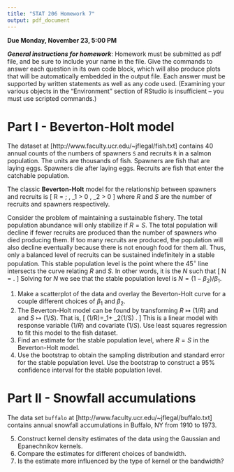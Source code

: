 ```yaml
---
title: "STAT 206 Homework 7"
output: pdf_document
---
```


**Due Monday, November 23, 5:00 PM**

***General instructions for homework***: Homework must be submitted as pdf file, and be sure to include your name in the file.  Give the commands to answer each question in its own code block, which will also produce plots that will be automatically embedded in the output file. Each answer must be supported by written statements as well as any code used.  (Examining your various objects in the "Environment" section of RStudio is insufficient -- you must use scripted commands.)

Part I - Beverton-Holt model
==========

The dataset at [http://www.faculty.ucr.edu/~jflegal/fish.txt] contains 40 annual counts of the numbers of spawners `S` and recruits `R` in a salmon population.  The units are thousands of fish. Spawners are fish that are laying eggs. Spawners die after laying eggs. Recruits are fish that enter the catchable population.

The classic **Beverton-Holt** model for the relationship between spawners and recruits is
\[
R = \frac{1}{\beta_1 + \beta_2 / S} \; , \quad \beta_1 > 0 , \beta_2 > 0
\]
where $R$ and $S$ are the number of recruits and spawners respectively.

Consider the problem of maintaining a sustainable fishery. The total population abundance will only stabilize if $R=S$. The total population will decline if fewer recruits are produced than the number of spawners who died producing them. If too many recruits are produced, the population will also decline eventually because there is not enough food for them all. Thus, only a balanced level of recruits can be sustained indefinitely in a stable population. This stable population level is the point where the $45^\circ$ line intersects the curve relating $R$ and $S$. In other words, it is the $N$ such that
\[
N = \frac{1}{\beta_1 + \beta_2 / N} .
\]
Solving for $N$ we see that the stable population level is $N = (1 - \beta_2) / \beta_1$.

1. Make a scatterplot of the data and overlay the Beverton-Holt curve for a couple different choices of $\beta_1$ and $\beta_2$.
2. The Beverton-Holt model can be found by transforming $R \mapsto (1/R)$ and  and $S \mapsto (1/S)$.  That is, 
\[
(1/R)=\beta_1+ \beta_2(1/S) .
\]
This is a linear model with response variable $(1/R)$ and covariate $(1/S)$. Use least squares regression to fit this model to the fish dataset.
3. Find an estimate for the stable population level, where $R=S$ in the Beverton-Holt model.
4. Use the bootstrap to obtain the sampling distribution and standard error for the stable population level.  Use the bootstrap to construct a 95% confidence interval for the stable population level.

Part II - Snowfall accumulations
==========

The data set `buffalo` at [http://www.faculty.ucr.edu/~jflegal/buffalo.txt] contains annual snowfall accumulations in Buffalo, NY from 1910 to 1973. 

5. Construct kernel density estimates of the data using the Gaussian and Epanechnikov kernels. 
6. Compare the estimates for different choices of bandwidth.
7. Is the estimate more influenced by the type of kernel or the bandwidth? 


